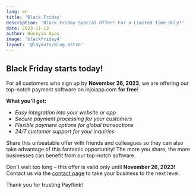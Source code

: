 ```yaml
---
lang: en
title: 'Black Friday'
description: 'Black Friday Special Offer! For a Limited Time Only!'
date: 2023-11-13
author: Hüseyin Ayas
image: 'blackfriday4'
layout: '@layouts/Blog.astro'
---
```


## Black Friday starts today!
For all customers who sign up by **November 26, 2023**, we are offering our top-notch payment software on injoiapp.com **for free**!

**What you'll get:**

- _Easy integration into your website or app_
- _Secure payment processing for your customers_
- _Flexible payment options for global transactions_
- _24/7 customer support for your inquiries_

Share this unbeatable offer with friends and colleagues so they can also take advantage of this fantastic opportunity! The more you share, the more businesses can benefit from our top-notch software.

Don't wait too long – this offer is valid only until **November 26, 2023!** Contact us via the [contact page](/en/contact/) to take your business to the next level.

Thank you for trusting Payflink!
